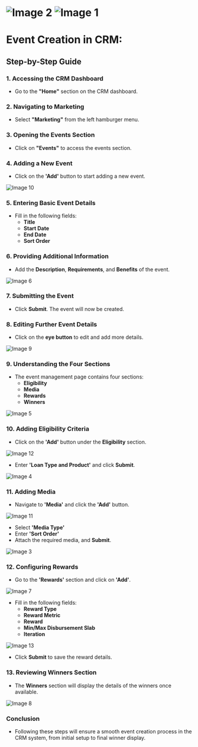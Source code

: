 
# <Image src="./image2.png" width={100} height={88} alt="Image 2" /> <Image src="./image1.png" width={221} height={627} alt="Image 1" />

# **Event Creation in CRM:**

## **Step-by-Step Guide**

### **1. Accessing the CRM Dashboard**

- Go to the **"Home"** section on the CRM dashboard.

### **2. Navigating to Marketing**

- Select **"Marketing"** from the left hamburger menu.

### **3. Opening the Events Section**

- Click on **"Events"** to access the events section.

### **4. Adding a New Event**

- Click on the **'Add'** button to start adding a new event.

<Image src="./image10.png" width={624} height={57} alt="Image 10" />

### **5. Entering Basic Event Details**

- Fill in the following fields:
  - **Title**
  - **Start Date**
  - **End Date**
  - **Sort Order**

### **6. Providing Additional Information**

- Add the **Description**, **Requirements**, and **Benefits** of the event.

<Image src="./image6.png" width={624} height={543} alt="Image 6" />

### **7. Submitting the Event**

- Click **Submit**. The event will now be created.

### **8. Editing Further Event Details**

- Click on the **eye button** to edit and add more details.

<Image src="./image9.png" width={624} height={56} alt="Image 9" />

### **9. Understanding the Four Sections**

- The event management page contains four sections:
  - **Eligibility**
  - **Media**
  - **Rewards**
  - **Winners**

<Image src="./image5.png" width={458} height={103} alt="Image 5" />

### **10. Adding Eligibility Criteria**

- Click on the **'Add'** button under the **Eligibility** section.

<Image src="./image12.png" width={624} height={61} alt="Image 12" />

- Enter **'Loan Type and Product'** and click **Submit**.

<Image src="./image4.png" width={258} height={173} alt="Image 4" />

### **11. Adding Media**

- Navigate to **'Media'** and click the **'Add'** button.

<Image src="./image11.png" width={624} height={53} alt="Image 11" />

- Select **'Media Type'**
- Enter **'Sort Order'**
- Attach the required media, and **Submit**.

<Image src="./image3.png" width={285} height={189} alt="Image 3" />

### **12. Configuring Rewards**

- Go to the **'Rewards'** section and click on **'Add'**.

<Image src="./image7.png" width={624} height={56} alt="Image 7" />

- Fill in the following fields:
  - **Reward Type**
  - **Reward Metric**
  - **Reward**
  - **Min/Max Disbursement Slab**
  - **Iteration**

<Image src="./image13.png" width={624} height={192} alt="Image 13" />

- Click **Submit** to save the reward details.

### **13. Reviewing Winners Section**

- The **Winners** section will display the details of the winners once available.

<Image src="./image8.png" width={624} height={56} alt="Image 8" />

### **Conclusion**

- Following these steps will ensure a smooth event creation process in the CRM system, from initial setup to final winner display.
